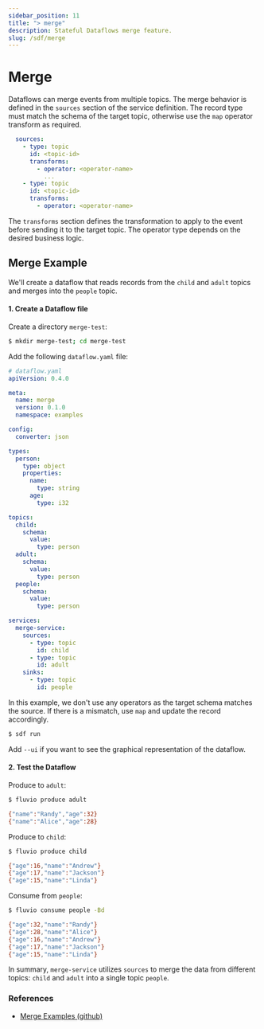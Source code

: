 ```yaml
---
sidebar_position: 11
title: "> merge"
description: Stateful Dataflows merge feature.
slug: /sdf/merge
---
```


# Merge

Dataflows can merge events from multiple topics. The merge behavior is defined in the `sources` section of the service definition. The record type must match the schema of the target topic, otherwise use the `map` operator transform as required.

```yaml
  sources:
    - type: topic
      id: <topic-id>
      transforms:
        - operator: <operator-name>
          ...
    - type: topic
      id: <topic-id>
      transforms:
        - operator: <operator-name>
```

The `transforms` section defines the transformation to apply to the event before sending it to the target topic. The operator type depends on the desired business logic.

## Merge Example

We'll create a dataflow that reads records from the `child` and `adult` topics and merges into the `people` topic.


#### 1. Create a Dataflow file

Create a directory `merge-test`:


```bash
$ mkdir merge-test; cd merge-test
```

Add the following `dataflow.yaml` file:


```yaml
# dataflow.yaml
apiVersion: 0.4.0

meta:
  name: merge
  version: 0.1.0
  namespace: examples

config:
  converter: json

types:
  person:
    type: object
    properties:
      name:
        type: string
      age:
        type: i32

topics:
  child:
    schema:
      value:
        type: person
  adult:
    schema:
      value:
        type: person
  people:
    schema:
      value:
        type: person

services:
  merge-service:
    sources:
      - type: topic
        id: child
      - type: topic
        id: adult
    sinks:
      - type: topic
        id: people
```

In this example, we don't use any operators as the target schema matches the source. If there is a mismatch, use `map` and update the record accordingly.


```bash
$ sdf run
```

Add `--ui` if you want to see the graphical representation of the dataflow.


#### 2. Test the Dataflow

Produce to `adult`:


```bash
$ fluvio produce adult
```


```bash
{"name":"Randy","age":32}
{"name":"Alice","age":28}
```

Produce to `child`:


```bash
$ fluvio produce child
```

```bash
{"age":16,"name":"Andrew"}
{"age":17,"name":"Jackson"}
{"age":15,"name":"Linda"}
```

Consume from `people`:


```bash
$ fluvio consume people -Bd
```

```bash
{"age":32,"name":"Randy"}
{"age":28,"name":"Alice"}
{"age":16,"name":"Andrew"}
{"age":17,"name":"Jackson"}
{"age":15,"name":"Linda"}
```

In summary, `merge-service` utilizes `sources` to merge the data from different topics: `child` and `adult` into a single topic `people`.

### References

* <a href="https://github.com/infinyon/stateful-dataflows-examples/tree/main/primitives/merge" target="_blank" rel="nofollow" >Merge Examples (github)</a>

